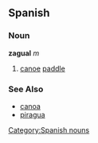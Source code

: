 == Spanish ==
=== Noun ===
'''zagual''' ''m''
# [[canoe]] [[paddle]]


=== See Also ===
*[[canoa]]
*[[piragua]]
[[Category:Spanish nouns]]